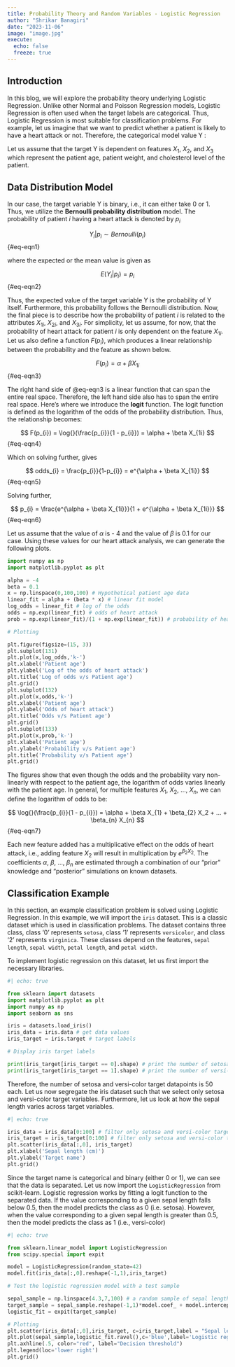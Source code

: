 ```yaml
---
title: Probability Theory and Random Variables - Logistic Regression
author: "Shrikar Banagiri"
date: "2023-11-06"
image: "image.jpg"
execute: 
  echo: false
  freeze: true
---
```


## Introduction

In this blog, we will explore the probability theory underlying Logistic Regression. Unlike other Normal and Poisson Regression models, Logistic Regression is often used when the target labels are categorical. Thus, Logistic Regression is most suitable for classification problems. For example, let us imagine that we want to predict whether a patient is likely to have a heart attack or not. Therefore, the categorical model value Y :

```{=tex}
\usepackage{amsmath}
\usepackage{amssymb}
\usepackage{inputenc}
\usepackage{caption}
\usepackage{subcaption}
```
```{=tex}
\begin{equation}
  Y = 
  \begin{cases}
    0,  no \hspace{0.1cm} heart \hspace{0.1cm} attack \\
    1,  heart \hspace{0.1cm} attack
  \end{cases}
\end{equation}
```
Let us assume that the target Y is dependent on features $X_1$, $X_2$, and $X_3$ which represent the patient age, patient weight, and cholesterol level of the patient.

## Data Distribution Model

In our case, the target variable Y is binary, i.e., it can either take 0 or 1. Thus, we utilize the **Bernoulli probability distribution** model. The probability of patient *i* having a heart attack is denoted by *p~i~*

$$
Y_{i}|p_{i} \sim Bernoulli(p_{i})
$$ {#eq-eqn1}

where the expected or the mean value is given as

$$
E(Y_{i}|p_{i}) = p_{i}
$$ {#eq-eqn2}

Thus, the expected value of the target variable Y is the probability of Y itself. Furthermore, this probability follows the Bernoulli distribution. Now, the final piece is to describe how the probability of patient *i* is related to the attributes $X_{1i}$, $X_{2i}$, and $X_{3i}$. For simplicity, let us assume, for now, that the probability of heart attack for patient *i* is only dependent on the feature $X_{1i}$. Let us also define a function $F(p_{i})$, which produces a linear relationship between the probability and the feature as shown below.

$$
F(p_{i}) = \alpha + \beta X_{1i}
$$ {#eq-eqn3}

The right hand side of @eq-eqn3 is a linear function that can span the entire real space. Therefore, the left hand side also has to span the entire real space. Here's where we introduce the **logit** function. The logit function is defined as the logarithm of the odds of the probability distribution. Thus, the relationship becomes:

$$
F(p_{i}) = \log{}(\frac{p_{i}}{1 - p_{i}}) = \alpha + \beta X_{1i}
$$ {#eq-eqn4}

Which on solving further, gives

$$
odds_{i} = \frac{p_{i}}{1-p_{i}} = e^{\alpha + \beta X_{1i}}
$$ {#eq-eqn5}

Solving further,

$$
p_{i} = \frac{e^{\alpha + \beta X_{1i}}}{1 + e^{\alpha + \beta X_{1i}}}
$$ {#eq-eqn6}

Let us assume that the value of $\alpha$ is - 4 and the value of $\beta$ is 0.1 for our case. Using these values for our heart attack analysis, we can generate the following plots.

```python


import numpy as np
import matplotlib.pyplot as plt

alpha = -4
beta = 0.1
x = np.linspace(0,100,100) # Hypothetical patient age data
linear_fit = alpha + (beta * x) # linear fit model
log_odds = linear_fit # log of the odds
odds = np.exp(linear_fit) # odds of heart attack
prob = np.exp(linear_fit)/(1 + np.exp(linear_fit)) # probability of heart attack

# Plotting

plt.figure(figsize=(15, 3))
plt.subplot(131)
plt.plot(x,log_odds,'k-')
plt.xlabel('Patient age')
plt.ylabel('Log of the odds of heart attack')
plt.title('Log of odds v/s Patient age')
plt.grid()
plt.subplot(132)
plt.plot(x,odds,'k-')
plt.xlabel('Patient age')
plt.ylabel('Odds of heart attack')
plt.title('Odds v/s Patient age')
plt.grid()
plt.subplot(133)
plt.plot(x,prob,'k-')
plt.xlabel('Patient age')
plt.ylabel('Probability v/s Patient age')
plt.title('Probability v/s Patient age')
plt.grid()
```

The figures show that even though the odds and the probability vary non-linearly with respect to the patient age, the logarithm of odds varies linearly with the patient age. In general, for multiple features $X_{1}$, $X_{2}$, ..., $X_{n}$, we can define the logarithm of odds to be:

$$
\log{}(\frac{p_{i}}{1 - p_{i}}) = \alpha + \beta X_{1} + \beta_{2} X_2 + ... + \beta_{n} X_{n}
$$ {#eq-eqn7}

Each new feature added has a multiplicative effect on the odds of heart attack, i.e., adding feature $X_{2}$ will result in multiplication by $e^{\beta_{2}X_{2}}$. The coefficients $\alpha$, $\beta$, ..., $\beta_{n}$ are estimated through a combination of our "prior" knowledge and "posterior" simulations on known datasets.

## Classification Example

In this section, an example classification problem is solved using Logistic Regression. In this example, we will import the `iris` dataset. This is a classic dataset which is used in classification problems. The dataset contains three class, class '0' represents `setosa`, class '1' represents `versicolor`, and class '2' represents `virginica`. These classes depend on the features, `sepal length`, `sepal width`, `petal length`, and `petal width`.

To implement logistic regression on this dataset, let us first import the necessary libraries.

```python

#| echo: true

from sklearn import datasets
import matplotlib.pyplot as plt
import numpy as np
import seaborn as sns

iris = datasets.load_iris()
iris_data = iris.data # get data values
iris_target = iris.target # target labels

# Display iris target labels

print(iris_target[iris_target == 0].shape) # print the number of setosa target datapoints
print(iris_target[iris_target == 1].shape) # print the number of versi-color target datapoints
```

Therefore, the number of setosa and versi-color target datapoints is 50 each. Let us now segregate the iris dataset such that we select only setosa and versi-color target variables. Furthermore, let us look at how the sepal length varies across target variables.

```python

#| echo: true

iris_data = iris_data[0:100] # filter only setosa and versi-color target data
iris_target = iris_target[0:100] # filter only setosa and versi-color target labels
plt.scatter(iris_data[:,0], iris_target)
plt.xlabel('Sepal length (cm)')
plt.ylabel('Target name')
plt.grid()
```

Since the target name is categorical and binary (either 0 or 1), we can see that the data is separated. Let us now import the `LogisticRegression` from scikit-learn. Logistic regression works by fitting a logit function to the separated data. If the value corresponding to a given sepal length falls below 0.5, then the model predicts the class as 0 (i.e. setosa). However, when the value corresponding to a given sepal length is greater than 0.5, then the model predicts the class as 1 (i.e., versi-color)

```python

#| echo: true

from sklearn.linear_model import LogisticRegression
from scipy.special import expit

model = LogisticRegression(random_state=42)
model.fit(iris_data[:,0].reshape(-1,1),iris_target)

# Test the logistic regression model with a test sample

sepal_sample = np.linspace(4.3,7,100) # a random sample of sepal lengths
target_sample = sepal_sample.reshape(-1,1)*model.coef_ + model.intercept_
logistic_fit = expit(target_sample)

# Plotting
plt.scatter(iris_data[:,0],iris_target, c=iris_target,label = "Sepal length")
plt.plot(sepal_sample,logistic_fit.ravel(),c='blue',label='Logistic regression')
plt.axhline(.5, color="red", label="Decision threshold")
plt.legend(loc='lower right')
plt.grid()
```
